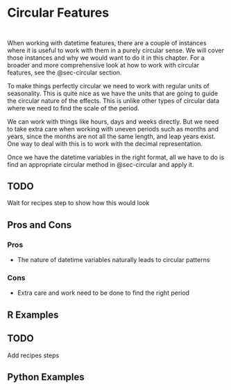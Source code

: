 # Circular Features {#sec-datetime-circular}

::: {style="visibility: hidden; height: 0px;"}
## Circular Features
:::

When working with datetime features, there are a couple of instances where it is useful to work with them in a purely circular sense. We will cover those instances and why we would want to do it in this chapter. For a broader and more comprehensive look at how to work with circular features, see the @sec-circular section.

To make things perfectly circular we need to work with regular units of seasonality. This is quite nice as we have the units that are going to guide the circular nature of the effects. This is unlike other types of circular data where we need to find the scale of the period.

We can work with things like hours, days and weeks directly. But we need to take extra care when working with uneven periods such as months and years, since the months are not all the same length, and leap years exist. One way to deal with this is to work with the decimal representation.

Once we have the datetime variables in the right format, all we have to do is find an appropriate circular method in @sec-circular and apply it.

::: {.callout-caution}
# TODO

Wait for recipes step to show how this would look
:::

## Pros and Cons

### Pros

- The nature of datetime variables naturally leads to circular patterns

### Cons

- Extra care and work need to be done to find the right period

## R Examples

::: {.callout-caution}
# TODO

Add recipes steps
:::

## Python Examples

